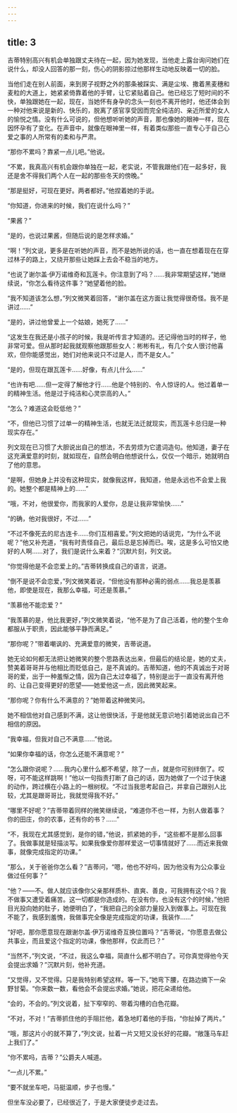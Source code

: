 ```yaml
---
---
---
```

title: 3
---




吉蒂特别高兴有机会单独跟丈夫待在一起，因为她发现，当他走上露台询问她们在说什么，却没人回答的那一刻，伤心的阴影掠过他那样生动地反映着一切的脸。

当他们走在别人前面，来到房子视野之外的那条被踩实、满是尘埃、撒着黑麦穗和麦粒的大道上，她紧紧倚靠着他的手臂，让它紧贴着自己。他已经忘了短时间的不快，单独跟她在一起，现在，当她怀有身孕的念头一刻也不离开他时，他还体会到一种对他来说是新的、快乐的，脱离了感官享受因而完全纯洁的、亲近所爱的女人的愉悦之情。没有什么可说的，但他想听听她的声音，那也像她的眼神一样，现在因怀孕有了变化。在声音中，就像在眼神里一样，有着类似那些一直专心于自己心爱之事的人所常有的柔和与严肃。

“那你不累吗？靠紧一点儿吧。”他说。

“不累，我真高兴有机会跟你单独在一起，老实说，不管我跟他们在一起多好，我还是舍不得我们两个人在一起的那些冬天的傍晚。”

“那是挺好，可现在更好。两者都好。”他捏着她的手说。

“你知道，你进来的时候，我们在说什么吗？”

“果酱？”

“是的，也说过果酱，但随后说的是怎样求婚。”

“啊！”列文说，更多是在听她的声音，而不是她所说的话，也一直在想着现在在穿过林子的路上，又绕开那些让她踩上去会不稳当的地方。

“也说了谢尔盖·伊万诺维奇和瓦莲卡。你注意到了吗？……我非常期望这样，”她继续说，“你怎么看待这件事？”她望着他的脸。

“我不知道该怎么想，”列文微笑着回答，“谢尔盖在这方面让我觉得很奇怪。我不是讲过……”

“是的，讲过他曾爱上一个姑娘，她死了……”

“这发生在我还是小孩子的时候，我是听传言才知道的。还记得他当时的样子，他非常可爱。但从那时起我就观察他跟那些女人：彬彬有礼，有几个女人很讨他喜欢，但你能感觉出，她们对他来说只不过是人，而不是女人。”

“是的，但现在跟瓦莲卡……好像，有点儿什么……”

“也许有吧……但一定得了解他才行……他是个特别的、令人惊讶的人。他过着单一的精神生活。他是过于纯洁和心灵崇高的人。”

“怎么？难道这会贬低他？”

“不，但他已习惯了过单一的精神生活，也就无法迁就现实，而瓦莲卡总归是一种现实存在。”

列文现在已习惯了大胆说出自己的想法，不去劳烦为它遣词造句。他知道，妻子在这充满爱意的时刻，就如现在，自然会明白他想说什么，仅仅一个暗示，她就明白了他的意思。

“是啊，但她身上并没有这种现实，就像我这样，我知道，他是永远也不会爱上我的。她整个都是精神上的……”

“哦，不对，他很爱你，而我家的人爱你，总是让我非常愉快……”

“的确，他对我很好，不过……”

“不过不像死去的尼古连卡……你们互相喜爱。”列文把她的话说完，“为什么不说呢？”他又补充道，“我有时责怪自己，最后总是忘掉而已。唉，这是多么可怕又绝好的人啊……对了，我们是说什么来着？”沉默片刻，列文说。

“你觉得他是不会恋爱上的。”吉蒂转换成自己的语言，说道。

“倒不是说不会恋爱，”列文微笑着说，“但他没有那种必需的弱点……我总是羡慕他，即使是现在，我那么幸福，可还是羡慕。”

“羡慕他不能恋爱？”

“我羡慕的是，他比我更好，”列文微笑着说，“他不是为了自己活着，他的整个生命都服从于职责，因此能够平静而满足。”

“那你呢？”带着嘲讽的、充满爱意的微笑，吉蒂说道。

她无论如何都无法把让她微笑的整个思路表达出来，但最后的结论是，她的丈夫，赞美着哥哥并与他相比而贬低自己，是不真诚的。吉蒂知道，他的不真诚出于对哥哥的爱，出于一种羞惭之情，因为自己太过幸福了，特别是出于一直没有离开他的、让自己变得更好的愿望——她爱他这一点，因此微笑起来。

“那你呢？你有什么不满意的？”她带着这种微笑问。

她不相信他对自己感到不满，这让他很快活，于是他就无意识地引着她说出自己不相信的原因。

“我幸福，但我对自己不满意……”他说。

“如果你幸福的话，你怎么还能不满意呢？”

“怎么跟你说呢？……我内心里什么都不希望，除了一点，就是你可别绊倒了。哎呀，可不能这样跳啊！”他以一句指责打断了自己的话，因为她做了一个过于快速的动作，跨过横在小路上的一根树杈。“不过当我思考起自己，并拿自己跟别人比较，尤其是跟哥哥比，我就觉得我不好。”

“哪里不好呢？”吉蒂带着同样的微笑继续说，“难道你不也一样，为别人做着事？你的田庄，你的农事，还有你的书？……”

“不，我现在尤其感觉到，是你的错，”他说，抓紧她的手，“这些都不是那么回事了。我做事就是轻描淡写。如果我像爱你那样爱这一切事情就好了……而近来我做事，就像完成指定的功课。”

“那么，关于爸爸你怎么看？”吉蒂问，“嗯，他也不好吗，因为他没有为公众事业做过任何事？”

“他？——不。做人就应该像你父亲那样质朴、直爽、善良，可我拥有这个吗？我不做事又遭受着痛苦。这一切都是你造成的。在没有你，也没有这个的时候，”他把目光投向她的肚子，她便明白了，“我把自己的全部力量投入到做事上。可现在我不能了，我感到羞愧，我做事完全像是完成指定的功课，我装作……”

“好吧，那你愿意现在跟谢尔盖·伊万诺维奇互换位置吗？”吉蒂说，“你愿意去做公共事业，而且爱这个指定的功课，像他那样，仅此而已？”

“当然不，”列文说，“不过，我这么幸福，简直什么都不明白了。可你真觉得他今天会提出求婚？”沉默片刻，他补充道。

“又觉得，又不觉得。只是我特别希望这样。等一下。”她弯下腰，在路边摘下一朵野甘菊。“你来数一数，看他会不会提出求婚。”她说，把花朵递给他。

“会的，不会的。”列文说着，扯下窄窄的、带着沟槽的白色花瓣。

“不对，不对！”吉蒂抓住他的手阻拦他，着急地盯着他的手指，“你扯掉了两片。”

“哦，那这片小的就不算了，”列文说，扯着一片又短又没长好的花瓣。“敞篷马车赶上我们了。”

“你不累吗，吉蒂？”公爵夫人喊道。

“一点儿不累。”

“要不就坐车吧，马挺温顺，步子也慢。”

但坐车没必要了，已经很近了，于是大家便徒步走过去。